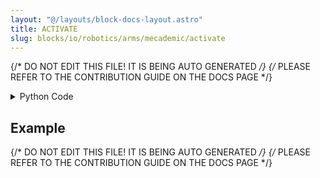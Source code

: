 ```yaml
---
layout: "@/layouts/block-docs-layout.astro"
title: ACTIVATE
slug: blocks/io/robotics/arms/mecademic/activate
---
```


{/* DO NOT EDIT THIS FILE! IT IS BEING AUTO GENERATED */}
{/* PLEASE REFER TO THE CONTRIBUTION GUIDE ON THE DOCS PAGE */}


<PythonDocsDisplay docstring={docstring} />

<details>
<summary>Python Code</summary>

```python
from flojoy import flojoy, TextBlob
from PYTHON.utils.mecademic_state.mecademic_state import query_for_handle


@flojoy(deps={"mecademicpy": "1.4.0"})
def ACTIVATE(ip_address: TextBlob, simulator: bool = False) -> TextBlob:
    """
    The ACTIVATE node activates the robot arm.

    Inputs
    ------
    ip_address: TextBlob
        The IP address of the robot arm.

    Parameters
    ------
    simulator
        Whether to activate the simulator or not. Defaults to False.

    Returns
    -------
    ip
        The IP address of the robot arm.

    """
    handle = query_for_handle(ip_address)
    if simulator:
        handle.ActivateSim()
    else:
        handle.ActivateRobot()
    handle.WaitActivated()
    return ip_address

```

[Find this Flojoy Block on GitHub](https://github.com/flojoy-ai/blocks/blob/main/blocks/IO/ROBOTICS/ARMS/MECADEMIC/ACTIVATE/ACTIVATE.py)

</details>

## Example


<GetHelpWidget />


<AppDisplay app={app} blockName="ACTIVATE" client:visible />


<Example />

{/* DO NOT EDIT THIS FILE! IT IS BEING AUTO GENERATED */}
{/* PLEASE REFER TO THE CONTRIBUTION GUIDE ON THE DOCS PAGE */}
